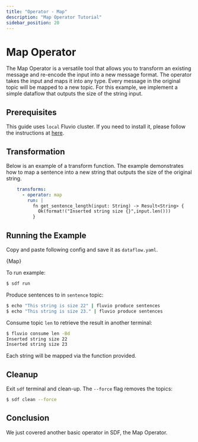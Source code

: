 ```yaml
---
title: "Operator - Map"
description: "Map Operator Tutorial"
sidebar_position: 20
---
```


# Map Operator

The Map Operator is a versatile tool that allows you to transform an existing message and re-encode the input into a new message format.  The operator takes the input and maps it into any type. Every message in the original topic will be mapped to a new topic. For this example, we implement a simple dataflow that outputs the size of the string input. 

## Prerequisites

This guide uses `local` Fluvio cluster. If you need to install it, please follow the instructions at [here][installation].

## Transformation

Below is an example of a transform function. The example demonstrates how to map a sentence into a new string that outputs the size of the original string.

```YAML
    transforms:
      - operator: map 
        run: |
          fn get_sentence_length(input: String) -> Result<String> {
            Ok(format!("Inserted string size {}",input.len()))
          }
```

## Running the Example

Copy and paste following config and save it as `dataflow.yaml`.


<CodeBlock language="yaml">{Map}</CodeBlock>

To run example:
```bash copy="cmd"
$ sdf run
```

Produce sentences to in `sentence` topic:

```bash copy="cmd"
$ echo "This string is size 22" | fluvio produce sentences
$ echo "This string is size 23." | fluvio produce sentences
```

Consume topic `len` to retrieve the result in another terminal:

```bash copy="cmd"
$ fluvio consume len -Bd
Inserted string size 22
Inserted string size 23
```

Each string will be mapped via the function provided.


## Cleanup

Exit `sdf` terminal and clean-up. The `--force` flag removes the topics:

```bash copy="cmd"
$ sdf clean --force
```


## Conclusion

We just covered another basic operator in SDF, the Map Operator. 

[installation]: /docs/fluvio/quickstart#install-fluvio
